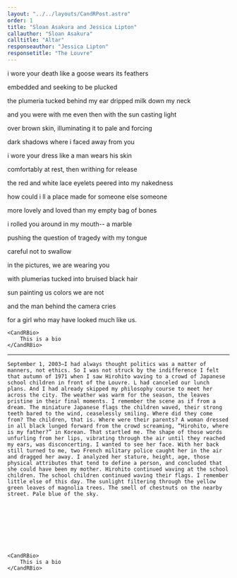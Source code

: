```yaml
---
layout: "../../layouts/CandRPost.astro"
order: 1
title: "Sloan Asakura and Jessica Lipton"
callauthor: "Sloan Asakura"
calltitle: "Altar"
responseauthor: "Jessica Lipton"
responsetitle: "The Louvre"
---
```



<CandRItem id="call" title={frontmatter.calltitle} author={frontmatter.callauthor}>

i wore your death like a goose wears its feathers 

<Spacer></Spacer> embedded and seeking to be plucked 

the plumeria tucked behind my ear dripped milk down my neck 

<Spacer></Spacer> and you were with me even then with the sun casting light 

<Spacer></Spacer> <Spacer></Spacer> over brown skin, illuminating it to pale and forcing 

<Spacer></Spacer> <Spacer></Spacer> <Spacer></Spacer>dark shadows where i faced away from you 

i wore your dress like a man wears his skin 

<Spacer></Spacer> <Spacer></Spacer> comfortably at rest, then writhing for release 

the red and white lace eyelets peered into my nakedness 

<Spacer></Spacer> how could i ll a place made for someone else someone 

<Spacer></Spacer> <Spacer></Spacer> more lovely and loved than my empty bag of bones 

<Spacer></Spacer> <Spacer></Spacer> <Spacer></Spacer> i rolled you around in my mouth-- a marble 

<Spacer></Spacer> <Spacer></Spacer> <Spacer></Spacer> <Spacer></Spacer> pushing the question of tragedy with my tongue 

<div class="rightalign">
careful not to swallow 
</div>

<Spacer></Spacer> in the pictures, we are wearing you 

<Spacer></Spacer> <Spacer></Spacer> with plumerias tucked into bruised black hair 

<Spacer></Spacer> <Spacer></Spacer> <Spacer></Spacer> sun painting us colors we are not 

<Spacer></Spacer> <Spacer></Spacer> <Spacer></Spacer> <Spacer></Spacer> and the man behind the camera cries 

<div class="rightalign">
for a girl who may have looked much like us.
</div>


	<CandRBio>
		This is a bio
	</CandRBio>

</CandRItem>

---

<CandRItem id="response" title={frontmatter.responsetitle} author={frontmatter.responseauthor}>


	September 1, 2003—I had always thought politics was a matter of manners, not ethics. So I was not struck by the indifference I felt that autumn of 1971 when I saw Hirohito waving to a crowd of Japanese school children in front of the Louvre. L had canceled our lunch plans. And I had already skipped my philosophy course to meet her across the city. The weather was warm for the season, the leaves pristine in their final moments. I remember the scene as if from a dream. The miniature Japanese flags the children waved, their strong teeth bared to the wind, ceaselessly smiling. Where did they come from? The children, that is. Where were their parents? A woman dressed in all black lunged forward from the crowd screaming, “Hirohito, where is my father?” in Korean. That startled me. The shape of those words unfurling from her lips, vibrating through the air until they reached my ears, was disconcerting. I wanted to see her face. With her back still turned to me, two French military police caught her in the air and dragged her away. I analyzed her stature, height, age, those physical attributes that tend to define a person, and concluded that she could have been my mother. Hirohito continued waving at the school children. The school children continued waving their flags. I remember little else of this day. The sunlight filtering through the yellow green leaves of magnolia trees. The smell of chestnuts on the nearby street. Pale blue of the sky. 









	<CandRBio>
		This is a bio
	</CandRBio>
		
</CandRItem>